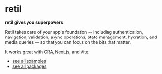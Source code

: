 
<h1 css={css`
  font-size: 3rem;
  line-height: 4rem;
  font-weight: 900;
  margin-top: 3rem;
  margin-bottom: 2rem;
`}>retil</h1>

<div css={css`
  font-style: italic;
  margin-bottom: 2rem;
`}>

**retil gives you superpowers**

</div>

Retil takes care of your app's foundation -- including authentication, navigation, validation, async operations, state management, hydration, and media queries -- so that you can focus on the bits that matter.

It works great with CRA, Next.js, and Vite.

- [see all examples](/examples)
- [see all packages](/packages)
